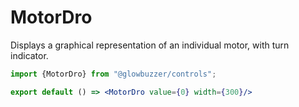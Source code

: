 
# MotorDro

<GithubSourceLink project="gbr" lib="controls" path="dro/MotorDro.tsx"/>

Displays a graphical representation of an individual motor, with turn indicator.

```jsx demo
import {MotorDro} from "@glowbuzzer/controls";

export default () => <MotorDro value={0} width={300}/>
```
